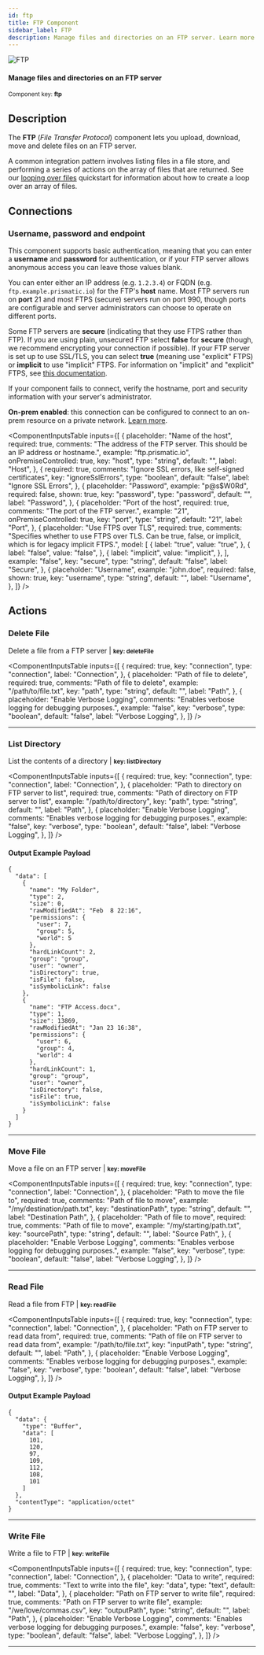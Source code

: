 ```yaml
---
id: ftp
title: FTP Component
sidebar_label: FTP
description: Manage files and directories on an FTP server. Learn more about using Prismatic's FTP component.
---
```


[//]: # "DO NOT EDIT THIS FILE MANUALLY."
[//]: # "This file was auto generated using scripts in docusaurus/scripts/components/"


<div className="avatar">
  <div className="avatar__photo-link avatar__photo avatar__photo--lg">
    <img src="/docs/img/components/icons/60/ZnRw.png" alt="FTP" />
  </div>
  <div className="avatar__intro">
    <h4 className="avatar__name">
      Manage files and directories on an FTP server
    </h4>
    <small className="avatar__subtitle">
      Component key: <b>ftp</b>
    </small>
  </div>
</div>

## Description

The **FTP** (_File Transfer Protocol_) component lets you upload, download, move and delete files on an FTP server.

A common integration pattern involves listing files in a file store, and performing a series of actions on the array of files that are returned.
See our [looping over files](quickstarts/looping-over-files.mdx) quickstart for information about how to create a loop over an array of files.

## Connections

### Username, password and endpoint

This component supports basic authentication, meaning that you can enter a **username** and **password** for authentication, or if your FTP server allows anonymous access you can leave those values blank.

You can enter either an IP address (e.g. `1.2.3.4`) or FQDN (e.g. `ftp.example.prismatic.io`) for the FTP's **host** name.
Most FTP servers run on **port** 21 and most FTPS (secure) servers run on port 990, though ports are configurable and server administrators can choose to operate on different ports.

Some FTP servers are **secure** (indicating that they use FTPS rather than FTP).
If you are using plain, unsecured FTP select **false** for **secure** (though, we recommend encrypting your connection if possible).
If your FTP server is set up to use SSL/TLS, you can select **true** (meaning use "explicit" FTPS) or **implicit** to use "implicit" FTPS.
For information on "implicit" and "explicit" FTPS, see [this documentation](https://www.ssh.com/academy/ssh/ftp/ftps).

If your component fails to connect, verify the hostname, port and security information with your server's administrator.

**On-prem enabled**: this connection can be configured to connect to an on-prem resource on a private network. [Learn more](on-prem-agent.mdx).

<ComponentInputsTable
  inputs={[
    {
      placeholder: "Name of the host",
      required: true,
      comments:
        "The address of the FTP server. This should be an IP address or hostname.",
      example: "ftp.prismatic.io",
      onPremiseControlled: true,
      key: "host",
      type: "string",
      default: "",
      label: "Host",
    },
    {
      required: true,
      comments: "Ignore SSL errors, like self-signed certificates",
      key: "ignoreSslErrors",
      type: "boolean",
      default: "false",
      label: "Ignore SSL Errors",
    },
    {
      placeholder: "Password",
      example: "p@s$W0Rd",
      required: false,
      shown: true,
      key: "password",
      type: "password",
      default: "",
      label: "Password",
    },
    {
      placeholder: "Port of the host",
      required: true,
      comments: "The port of the FTP server.",
      example: "21",
      onPremiseControlled: true,
      key: "port",
      type: "string",
      default: "21",
      label: "Port",
    },
    {
      placeholder: "Use FTPS over TLS",
      required: true,
      comments:
        "Specifies whether to use FTPS over TLS. Can be true, false, or implicit, which is for legacy implicit FTPS.",
      model: [
        {
          label: "true",
          value: "true",
        },
        {
          label: "false",
          value: "false",
        },
        {
          label: "implicit",
          value: "implicit",
        },
      ],
      example: "false",
      key: "secure",
      type: "string",
      default: "false",
      label: "Secure",
    },
    {
      placeholder: "Username",
      example: "john.doe",
      required: false,
      shown: true,
      key: "username",
      type: "string",
      default: "",
      label: "Username",
    },
  ]}
/>

## Actions

<div id="deletefile" />

### Delete File

Delete a file from a FTP server | <small><b>key: deleteFile</b></small>

<ComponentInputsTable
  inputs={[
    {
      required: true,
      key: "connection",
      type: "connection",
      label: "Connection",
    },
    {
      placeholder: "Path of file to delete",
      required: true,
      comments: "Path of file to delete",
      example: "/path/to/file.txt",
      key: "path",
      type: "string",
      default: "",
      label: "Path",
    },
    {
      placeholder: "Enable Verbose Logging",
      comments: "Enables verbose logging for debugging purposes.",
      example: "false",
      key: "verbose",
      type: "boolean",
      default: "false",
      label: "Verbose Logging",
    },
  ]}
/>

<hr className="componentActionSeparator" />

<div id="listdirectory" />

### List Directory

List the contents of a directory | <small><b>key: listDirectory</b></small>

<ComponentInputsTable
  inputs={[
    {
      required: true,
      key: "connection",
      type: "connection",
      label: "Connection",
    },
    {
      placeholder: "Path to directory on FTP server to list",
      required: true,
      comments: "Path of directory on FTP server to list",
      example: "/path/to/directory",
      key: "path",
      type: "string",
      default: "",
      label: "Path",
    },
    {
      placeholder: "Enable Verbose Logging",
      comments: "Enables verbose logging for debugging purposes.",
      example: "false",
      key: "verbose",
      type: "boolean",
      default: "false",
      label: "Verbose Logging",
    },
  ]}
/>

#### Output Example Payload

```
{
  "data": [
    {
      "name": "My Folder",
      "type": 2,
      "size": 0,
      "rawModifiedAt": "Feb  8 22:16",
      "permissions": {
        "user": 7,
        "group": 5,
        "world": 5
      },
      "hardLinkCount": 2,
      "group": "group",
      "user": "owner",
      "isDirectory": true,
      "isFile": false,
      "isSymbolicLink": false
    },
    {
      "name": "FTP Access.docx",
      "type": 1,
      "size": 13869,
      "rawModifiedAt": "Jan 23 16:38",
      "permissions": {
        "user": 6,
        "group": 4,
        "world": 4
      },
      "hardLinkCount": 1,
      "group": "group",
      "user": "owner",
      "isDirectory": false,
      "isFile": true,
      "isSymbolicLink": false
    }
  ]
}
```

<hr className="componentActionSeparator" />

<div id="movefile" />

### Move File

Move a file on an FTP server | <small><b>key: moveFile</b></small>

<ComponentInputsTable
  inputs={[
    {
      required: true,
      key: "connection",
      type: "connection",
      label: "Connection",
    },
    {
      placeholder: "Path to move the file to",
      required: true,
      comments: "Path of file to move",
      example: "/my/destination/path.txt",
      key: "destinationPath",
      type: "string",
      default: "",
      label: "Destination Path",
    },
    {
      placeholder: "Path of file to move",
      required: true,
      comments: "Path of file to move",
      example: "/my/starting/path.txt",
      key: "sourcePath",
      type: "string",
      default: "",
      label: "Source Path",
    },
    {
      placeholder: "Enable Verbose Logging",
      comments: "Enables verbose logging for debugging purposes.",
      example: "false",
      key: "verbose",
      type: "boolean",
      default: "false",
      label: "Verbose Logging",
    },
  ]}
/>

<hr className="componentActionSeparator" />

<div id="readfile" />

### Read File

Read a file from FTP | <small><b>key: readFile</b></small>

<ComponentInputsTable
  inputs={[
    {
      required: true,
      key: "connection",
      type: "connection",
      label: "Connection",
    },
    {
      placeholder: "Path on FTP server to read data from",
      required: true,
      comments: "Path of file on FTP server to read data from",
      example: "/path/to/file.txt",
      key: "inputPath",
      type: "string",
      default: "",
      label: "Path",
    },
    {
      placeholder: "Enable Verbose Logging",
      comments: "Enables verbose logging for debugging purposes.",
      example: "false",
      key: "verbose",
      type: "boolean",
      default: "false",
      label: "Verbose Logging",
    },
  ]}
/>

#### Output Example Payload

```
{
  "data": {
    "type": "Buffer",
    "data": [
      101,
      120,
      97,
      109,
      112,
      108,
      101
    ]
  },
  "contentType": "application/octet"
}
```

<hr className="componentActionSeparator" />

<div id="writefile" />

### Write File

Write a file to FTP | <small><b>key: writeFile</b></small>

<ComponentInputsTable
  inputs={[
    {
      required: true,
      key: "connection",
      type: "connection",
      label: "Connection",
    },
    {
      placeholder: "Data to write",
      required: true,
      comments: "Text to write into the file",
      key: "data",
      type: "text",
      default: "",
      label: "Data",
    },
    {
      placeholder: "Path on FTP server to write file",
      required: true,
      comments: "Path on FTP server to write file",
      example: "/we/love/commas.csv",
      key: "outputPath",
      type: "string",
      default: "",
      label: "Path",
    },
    {
      placeholder: "Enable Verbose Logging",
      comments: "Enables verbose logging for debugging purposes.",
      example: "false",
      key: "verbose",
      type: "boolean",
      default: "false",
      label: "Verbose Logging",
    },
  ]}
/>

<hr className="componentActionSeparator" />
